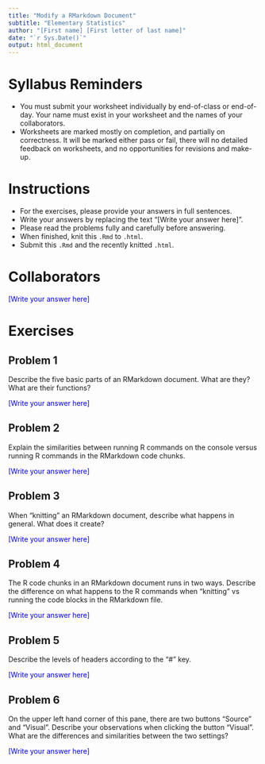 ---
title: "Modify a RMarkdown Document"
subtitle: "Elementary Statistics"
author: "[First name] [First letter of last name]"
date: "`r Sys.Date()`"
output: html_document
---

# Syllabus Reminders

* You must submit your worksheet individually by end-of-class or end-of-day. Your name must exist in your worksheet and the names of your collaborators.
* Worksheets are marked mostly on completion, and partially on correctness. It will be marked either pass or fail, there will no detailed feedback on worksheets, and no opportunities for revisions and make-up.

# Instructions

* For the exercises, please provide your answers in full sentences.
* Write your answers by replacing the text "[Write your answer here]".
* Please read the problems fully and carefully before answering.
* When finished, knit this `.Rmd` to `.html`.
* Submit this `.Rmd` and the recently knitted `.html`.

# Collaborators

::: {style="color: blue;"}
[Write your answer here]
:::

# Exercises

## Problem 1

Describe the five basic parts of an RMarkdown document. What are they? What are their functions?

::: {style="color: blue;"}
[Write your answer here]
:::

## Problem 2

Explain the similarities between running R commands on the console versus running R commands in the RMarkdown code chunks.

::: {style="color: blue;"}
[Write your answer here]
:::

## Problem 3

When "knitting" an RMarkdown document, describe what happens in general. What does it create?

::: {style="color: blue;"}
[Write your answer here]
:::

## Problem 4

The R code chunks in an RMarkdown document runs in two ways. Describe the difference on what happens to the R commands when "knitting" vs running the code blocks in the RMarkdown file.

::: {style="color: blue;"}
[Write your answer here]
:::

## Problem 5

Describe the levels of headers according to the "#" key.

::: {style="color: blue;"}
[Write your answer here]
:::

## Problem 6

On the upper left hand corner of this pane, there are two buttons "Source" and "Visual". Describe your observations when clicking the button "Visual". What are the differences and similarities between the two settings?

::: {style="color: blue;"}
[Write your answer here]
:::
